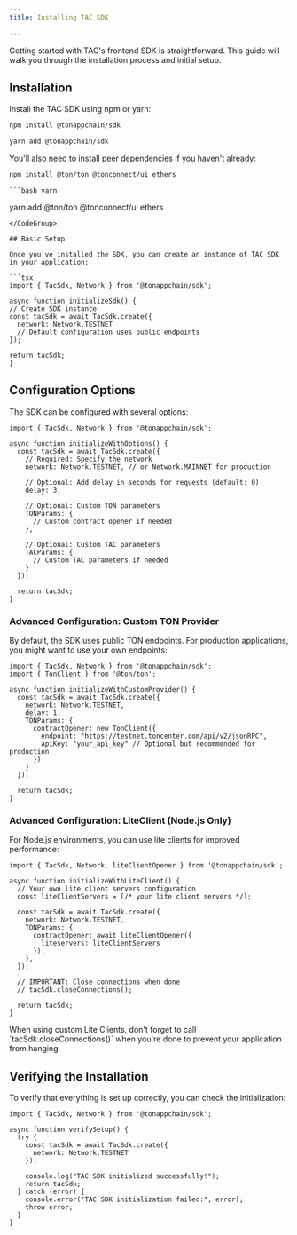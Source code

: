 ```yaml
---
title: Installing TAC SDK

---
```


Getting started with TAC's frontend SDK is straightforward. This guide will walk you through the installation process and initial setup.

## Installation

Install the TAC SDK using npm or yarn:
<CodeGroup filename="">
  ```bash npm
  npm install @tonappchain/sdk
  ```
  ```bash yarn 
  yarn add @tonappchain/sdk
  ```
</CodeGroup>

You'll also need to install peer dependencies if you haven't already:
<CodeGroup>
  ```bash npm
  npm install @ton/ton @tonconnect/ui ethers
  ```
    ```bash yarn 
  yarn add @ton/ton @tonconnect/ui ethers
  ```
</CodeGroup>

## Basic Setup

Once you've installed the SDK, you can create an instance of TAC SDK in your application:

```tsx
import { TacSdk, Network } from '@tonappchain/sdk';

async function initializeSdk() {
  // Create SDK instance
  const tacSdk = await TacSdk.create({
    network: Network.TESTNET
    // Default configuration uses public endpoints
  });
  
  return tacSdk;
}
```

## Configuration Options

The SDK can be configured with several options: 
```tsx
import { TacSdk, Network } from '@tonappchain/sdk';

async function initializeWithOptions() {
  const tacSdk = await TacSdk.create({
    // Required: Specify the network
    network: Network.TESTNET, // or Network.MAINNET for production
    
    // Optional: Add delay in seconds for requests (default: 0)
    delay: 3,
    
    // Optional: Custom TON parameters
    TONParams: {
      // Custom contract opener if needed
    },
    
    // Optional: Custom TAC parameters
    TACParams: {
      // Custom TAC parameters if needed
    }
  });
  
  return tacSdk;
}
```

### Advanced Configuration: Custom TON Provider

By default, the SDK uses public TON endpoints. For production applications, you might want to use your own endpoints:

```tsx 
import { TacSdk, Network } from '@tonappchain/sdk';
import { TonClient } from '@ton/ton';

async function initializeWithCustomProvider() {
  const tacSdk = await TacSdk.create({
    network: Network.TESTNET,
    delay: 1,
    TONParams: {
      contractOpener: new TonClient({
        endpoint: "https://testnet.toncenter.com/api/v2/jsonRPC",
        apiKey: "your_api_key" // Optional but recommended for production
      })
    }
  });
  
  return tacSdk;
}
```

### Advanced Configuration: LiteClient (Node.js Only)
For Node.js environments, you can use lite clients for improved performance:
```tsx
import { TacSdk, Network, liteClientOpener } from '@tonappchain/sdk';

async function initializeWithLiteClient() {
  // Your own lite client servers configuration
  const liteClientServers = [/* your lite client servers */];
  
  const tacSdk = await TacSdk.create({
    network: Network.TESTNET,
    TONParams: {
      contractOpener: await liteClientOpener({ 
        liteservers: liteClientServers 
      }),
    },
  });
  
  // IMPORTANT: Close connections when done
  // tacSdk.closeConnections();
  
  return tacSdk;
}
```


<Warning>
  When using custom Lite Clients, don't forget to call `tacSdk.closeConnections()` when you're done to prevent your application from hanging.
</Warning>

## Verifying the Installation
To verify that everything is set up correctly, you can check the initialization:

```tsx
import { TacSdk, Network } from '@tonappchain/sdk';

async function verifySetup() {
  try {
    const tacSdk = await TacSdk.create({
      network: Network.TESTNET
    });
    
    console.log("TAC SDK initialized successfully!");
    return tacSdk;
  } catch (error) {
    console.error("TAC SDK initialization failed:", error);
    throw error;
  }
}
```


